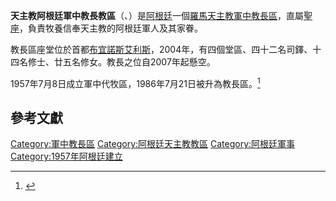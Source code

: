 {{Infobox diocese
|name = 阿根廷
|jurisdiction = 軍中教長區
|latin = Ordinariate Militaris in Argentina
|local = {{lang|es|Obispado Castrense de Argentina}}{{es}}
|border = catholic
|image = 
|image_size = 
|caption = 
|location = {{ARG}}
|territory =
|rite = 羅馬禮
|patron = 盧漢聖母
|province = 直屬聖座
|established = 1957年
|cathedral = 海星聖母主教座堂
|co-cathedral = 
|leadership = 
|ordinary = 懸空
|coadjutor bishop = 
|auxiliary = 
|emeritus = 
|vicar general = 
|chancery = 
|procura =
|title1 = 
|title1_name = 
|title2 = 
|title2_name = 
|title3 = 
|title3_name = 
|population = 
|parishes = 4
|churches = 
|congregations = 
|secular priests = 42
|image2 = 
|image2_size = 
|image2_alt = 
|caption2 = 
|curia = 
|address = 
|telephone_no = 
|website = 
|footnote =  
}}
'''天主教阿根廷軍中教長教區'''（{{lang-la|Ordinariatus Militaris in Argentina}}、{{lang-es|Obispado Castrense de Argentina}}）是[[阿根廷|阿根廷]]一個[[羅馬天主教|羅馬天主教]][[軍中教長區|軍中教長區]]，直屬[[聖座|聖座]]，負責牧養信奉天主教的阿根廷軍人及其家眷。

教長區座堂位於首都[[布宜諾斯艾利斯|布宜諾斯艾利斯]]，2004年，有四個堂區、四十二名司鐸、十四名修士、廿五名修女。教長之位自2007年起懸空。

1957年7月8日成立軍中代牧區，1986年7月21日被升為教長區。<ref>{{Cite web |url=http://www.vatican.va/holy_father/john_paul_ii/apost_constitutions/documents/hf_jp-ii_apc_19860421_spirituali-militum-curae_lt.html |title=升為教長區的宗座憲令 |accessdate=2014-11-03 |archive-date=2011-11-03 |archive-url=https://web.archive.org/web/20111103080952/http://www.vatican.va/holy_father/john_paul_ii/apost_constitutions/documents/hf_jp-ii_apc_19860421_spirituali-militum-curae_lt.html |dead-url=no }}</ref>

==參考文獻==
{{reflist}}

{{軍中教長區}}
{{阿根廷天主教教區}}

{{DEFAULTSORT:Argentina}}
[[Category:軍中教長區|Category:軍中教長區]]
[[Category:阿根廷天主教教區|Category:阿根廷天主教教區]]
[[Category:阿根廷軍事|Category:阿根廷軍事]]
[[Category:1957年阿根廷建立|Category:1957年阿根廷建立]]